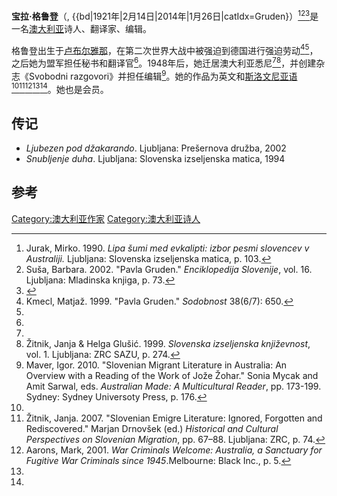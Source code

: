 {{Infobox writer <!-- For more information see [[:Template:Infobox_Writer/doc|:Template:Infobox Writer/doc]]. --> 
| name          = 宝拉·格鲁登
| image         = Pavla_Gruden.jpg
| image_size    = 
| alt           = 
| caption       = 
| native_name   = Pavla Gruden
| native_name_lang = 
| pseudonym     = 
| birth_name    = 
| birth_date    = {{Birth date|1921|2|14|df=y}}
| birth_place   = [[南斯拉夫王国|南斯拉夫王国]][[卢布尔雅那|卢布尔雅那]]
| death_date    = {{Death date and age|2014|1|26|1921|2|14|df=y}}
| death_place   = [[澳大利亚|澳大利亚]][[悉尼|悉尼]]
| resting_place = 
| occupation    = 诗人
| language      = 英文、[[斯洛文尼亚语|斯洛文尼亚语]]
| nationality   = 
| ethnicity     = [[斯洛文尼亚人|斯洛文尼亚人]]
| citizenship   = 澳大利亚
| genre         = 
}}
'''宝拉·格鲁登'''（{{lang-en|Paula Gruden, Pavla Gruden}}, {{bd|1921年|2月14日|2014年|1月26日|catIdx=Gruden}）<ref>Jurak, Mirko. 1990. ''Lipa šumi med evkalipti: izbor pesmi slovencev v Australiji.'' Ljubljana: Slovenska izseljenska matica, p. 103.</ref><ref name= "Suša">Suša, Barbara. 2002. "Pavla Gruden." ''Enciklopedija Slovenije'', vol. 16. Ljubljana: Mladinska knjiga, p. 73.</ref><ref>{{cite news |url=http://www.rtvslo.si/kultura/knjige/umrla-je-pavla-gruden-pesniski-glas-slovencev-v-avstraliji/328389 |title=Umrla je Pavla Gruden, pesniški glas Slovencev v Avstraliji |publisher=MMC RTV Slovenija |date=27 January 2014 |language=sl |trans_title=Pavla Gruden, the Poetic Voice of the Slovenes in Australia, Dies |accessdate=2014-02-08 |archive-date=2018-09-29 |archive-url=https://web.archive.org/web/20180929021016/http://www.rtvslo.si/kultura/knjige/umrla-je-pavla-gruden-pesniski-glas-slovencev-v-avstraliji/328389 |dead-url=no }}</ref>是一名[[澳大利亚|澳大利亚]]诗人、翻译家、编辑。

格鲁登出生于[[卢布尔雅那|卢布尔雅那]]，在第二次世界大战中被强迫到德国进行强迫劳动<ref name="Kmecl">Kmecl, Matjaž. 1999. "Pavla Gruden." ''Sodobnost'' 38(6/7): 650.</ref><ref name= "Suša"/>，之后她为盟军担任秘书和翻译官<ref name= "Suša"/>。1948年后，她迁居澳大利亚悉尼<ref name="Kmecl"/><ref>Žitnik, Janja & Helga Glušić. 1999. ''Slovenska izseljenska književnost'', vol. 1. Ljubljana: ZRC SAZU, p. 274.</ref>，并创建杂志《Svobodni razgovori》并担任编辑<ref name = "Maver">Maver, Igor. 2010. "Slovenian Migrant Literature in Australia: An Overview with a Reading of the Work of Jože Žohar." Sonia Mycak and Amit Sarwal, eds. ''Australian Made: A Multicultural Reader'', pp. 173-199. Sydney: Sydney Universoty Press, p. 176.</ref>。她的作品为英文和[[斯洛文尼亚语|斯洛文尼亚语]]<ref name = "Maver"/><ref>Žitnik, Janja. 2007. "Slovenian Emigre Literature: Ignored, Forgotten and Rediscovered." Marjan Drnovšek (ed.) ''Historical and Cultural Perspectives on Slovenian Migration'', pp. 67–88. Ljubljana: ZRC, p. 74.</ref><ref>Aarons, Mark, 2001. ''War Criminals Welcome: Australia, a Sanctuary for Fugitive War Criminals since 1945''.Melbourne: Black Inc., p. 5.</ref><ref name= "Suša"/><ref name = "Maver"/>。她也是{{link-en|斯洛文尼亚作家协会|Slovene Writers' Association}}会员。

== 传记 ==
*''Ljubezen pod džakarando''. Ljubljana: Prešernova družba, 2002 {{COBISS|ID=120212736}}
*''Snubljenje duha''. Ljubljana: Slovenska izseljenska matica, 1994 {{COBISS|ID=41489920}}

==参考==
{{reflist|2}}

{{Authority control}}

{{DEFAULTSORT:Gruden, Paula}}

[[Category:澳大利亚作家|Category:澳大利亚作家]]
[[Category:澳大利亚诗人|Category:澳大利亚诗人]]